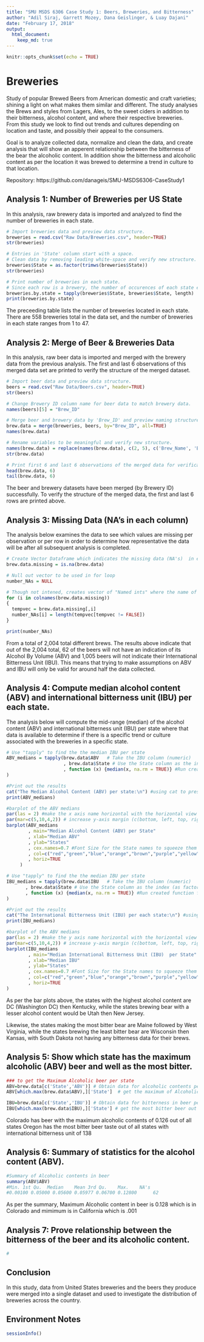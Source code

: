 ```yaml
---
title: "SMU MSDS 6306 Case Study 1: Beers, Breweries, and Bitterness"
author: "Adil Siraj, Garrett Mozey, Dana Geislinger, & Luay Dajani"
date: "February 17, 2018"
output: 
  html_document:
    keep_md: true
---
```


```r
knitr::opts_chunk$set(echo = TRUE)

```

# Breweries

Study of popular Brewed Beers from American domestic and craft varieties; shining a light on what makes them similar and different.  The study analyses the Brews and styles from Lagers, Ales, to the sweet ciders in addition to their bitterness, alcohol content, and where their respective breweries.  From this study we look to find out trends and cultures depending on location and taste, and possibly their appeal to the consumers.

Goal is to analyze collected data, normalize and clean the data, and create analysis that will show an apperent relationship between the bitterness of the bear the alcoholic content. In addition show the bitterness and alcoholic content as per the location it was brewed to determine a trend in culture to that location.

Repository: https://github.com/danageis/SMU-MSDS6306-CaseStudy1

## Analysis 1: Number of Breweries per US State
In this analysis, raw brewery data is imported and analyzed to find the number of breweries in each state.

```r
# Import breweries data and preview data structure.
breweries = read.csv("Raw Data/Breweries.csv", header=TRUE)
str(breweries)

# Entries in 'State' column start with a space.
# Clean data by removing leading white-space and verify new structure.
breweries$State = as.factor(trimws(breweries$State))
str(breweries)

# Print number of breweries in each state.
# Since each row is a brewery, the number of occurences of each state equals the number of breweries in that state.
breweries.by.state = tapply(breweries$State, breweries$State, length)
print(breweries.by.state)
```

The preceeding table lists the number of breweries located in each state. There are 558 breweries total in the data set, and the number of breweries in each state ranges from 1 to 47.

## Analysis 2: Merge of Beer & Breweries Data
In this analysis, raw beer data is imported and merged with the brewery data from the previous analysis. The first and last 6 observations of this merged data set are printed to verify the structure of the merged dataset.

```r
# Import beer data and preview data structure.
beers = read.csv("Raw Data/Beers.csv", header=TRUE)
str(beers)

# Change Brewery ID column name for beer data to match brewery data.
names(beers)[5] = "Brew_ID"

# Merge beer and brewery data by 'Brew_ID' and preview naming structure.
brew.data = merge(breweries, beers, by="Brew_ID", all=TRUE)
names(brew.data)

# Rename variables to be meaningful and verify new structure.
names(brew.data) = replace(names(brew.data), c(2, 5), c('Brew_Name', 'Beer_Name'))
str(brew.data)

# Print first 6 and last 6 observations of the merged data for verification.
head(brew.data, 6)
tail(brew.data, 6)
```

The beer and brewery datasets have been merged (by Brewery ID) successfully. To verify the structure of the merged data, the first and last 6 rows are printed above.

## Analysis 3: Missing Data (NA's in each column)

The analysis below examines the data to see which values are missing per observation or per row in order to determine how representative the data will be after all subsequent analysis is completed.

```r
# Create Vector Dataframe which indicates the missing data (NA's)  in each columns as TRUE or FALSE.
brew.data.missing = is.na(brew.data)

# Null out vector to be used in for loop
number_NAs = NULL

# Though not intened, creates vector of "Named ints" where the name of the row associated with each int value
for (i in colnames(brew.data.missing))
{
  tempvec = brew.data.missing[,i]
  number_NAs[i] = length(tempvec[tempvec != FALSE])
}

print(number_NAs)
```

From a total of 2,004 total different brews. The results above indicate that out of the 2,004 total, 62 of the beers will not have an indication of its Alcohol By Volume (ABV) and 1,005 beers will not indicate their International Bitterness Unit (IBU).  This means that trying to make assumptions on ABV and IBU will only be valid for around half the data collected.

## Analysis 4: Compute median alcohol content (ABV) and international bitterness unit (IBU) per each state.

The analysis below will compute the mid-range (median) of the alcohol content (ABV) and international bitterness unit (IBU) per state where that data is available to determine if there is a specific trend or culture associated with the breweries in a specific state.

```r
# Use "tapply" to find the the median IBU per state
ABV_medians = tapply(brew.data$ABV   # Take the IBU column (numeric)
                     , brew.data$State # Use the State column as the index (as factor) to associate IBU per State
                     , function (x) {median(x, na.rm = TRUE)} #Run created function finding the median per State removing NULLs
)

#Print out the results
cat("The Median Alcohol Content (ABV) per state:\n") #using cat to preserve the \n
print(ABV_medians)

#barplot of the ABV medians
par(las = 2) #make the x axis name horizontal with the horizontal view
par(mar=c(5,10,4,2)) # increase y-axis margin (c(bottom, left, top, right))
barplot(ABV_medians
        , main="Median Alcohol Content (ABV) per State"
        , xlab="Median ABV"
        , ylab="States"
        , cex.names=0.7 #Font Size for the State names to squeeze them all in
        , col=c("red","green","blue","orange","brown","purple","yellow")
        , horiz=TRUE
     )

# Use "tapply" to find the the median IBU per state
IBU_medians = tapply(brew.data$IBU   # Take the IBU column (numeric)
       , brew.data$State # Use the State column as the index (as factor) to associate IBU per State
       , function (x) {median(x, na.rm = TRUE)} #Run created function finding the median per State removing NULLs
)

#Print out the results
cat("The International Bitterness Unit (IBU) per each state:\n") #using cat to preserve the \n
print(IBU_medians)

#barplot of the ABV medians
par(las = 2) #make the y axis name horizontal with the horizontal view
par(mar=c(5,10,4,2)) # increase y-axis margin (c(bottom, left, top, right))
barplot(IBU_medians
        , main="Median International Bitterness Unit (IBU)  per State"
        , xlab="Median IBU"
        , ylab="States"
        , cex.names=0.7 #Font Size for the State names to squeeze them all in
        , col=c("red","green","blue","orange","brown","purple","yellow")
        , horiz=TRUE
)

```

As per the bar plots above, the states with the highest alcohol content are DC (Washington DC) then Kentucky, while the states brewing bear with a lesser alcohol content would be Utah then New Jersey.

Likewise, the states making the most bitter bear are Maine followed by West Virginia, while the states brewing the least bitter bear are Wisconsin then Kansas, with South Dakota not having any bitterness data for their brews.

## Analysis 5: Show which state has the maximum alcoholic (ABV) beer and well as the most bitter.

```r
### to get the Maximum Alcoholic beer per state
ABV=brew.data[c('State','ABV')] # Obtain data for alcoholic contents per state
ABV[which.max(brew.data$ABV),]['State']  # get the maximum of Alcoholic content out of all states

IBU=brew.data[c('State','IBU')] # Obtain data for bitterness in beer per state
IBU[which.max(brew.data$IBU),]['State'] # get the most bitter beer out of all states

```
Colorado has beer with the maximum alcoholic contents of 0.126 out of all states
Oregon has the most bitter beer taste out of all states with international bitterness unit of 138

## Analysis 6: Summary of statistics for the alcohol content (ABV).

```r
#Summary of Alcoholic contents in beer
summary(ABV$ABV)
#Min. 1st Qu.  Median    Mean 3rd Qu.    Max.    NA's 
#0.00100 0.05000 0.05600 0.05977 0.06700 0.12800      62 

```
As per the summary, Maximum Alcoholic content in beer is 0.128 which is in Colorado and mimimum is in California which is .001

## Analysis 7: Prove relationship between the bitterness of the beer and its alcoholic content.

```r
#

```

## Conclusion
In this study, data from United States breweries and the beers they produce were merged into a single dataset and used to investigate the distribution of breweries across the country.

## Environment Notes

```r
sessionInfo()

```
